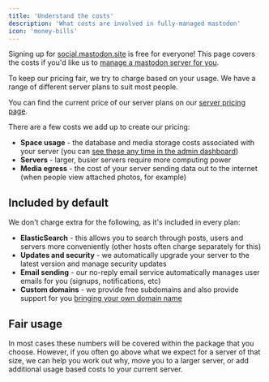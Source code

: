 ```yaml
---
title: 'Understand the costs'
description: 'What costs are involved in fully-managed mastodon'
icon: 'money-bills'
---
```


<Tip>Signing up for [social.mastodon.site](https://social.mastodon.site) is free for everyone! This page covers the costs if you'd like us to [manage a mastodon server for you](/mastodon-servers).</Tip>

To keep our pricing fair, we try to charge based on your usage. We have a range of different server plans to suit most people.

You can find the current price of our server plans on our [server pricing page](/mastodon-servers).

There are a few costs we add up to create our pricing:

* **Space usage** - the database and media storage costs associated with your server (you can [see these any time in the admin dashboard](/admins/understanding-space-usage))
* **Servers** - larger, busier servers require more computing power
* **Media egress** - the cost of your server sending data out to the internet (when people view attached photos, for example)

## Included by default

We don't charge extra for the following, as it's included in every plan:

* **ElasticSearch** - this allows you to search through posts, users and servers more conveniently (other hosts often charge separately for this)
* **Updates and security** - we automatically upgrade your server to the latest version and manage security updates
* **Email sending** - our no-reply email service automatically manages user emails for you (signups, notifications, etc)
* **Custom domains** - we provide free subdomains and also provide support for you [bringing your own domain name](/managed-server/domain-name)

## Fair usage

In most cases these numbers will be covered within the package that you choose. However, if you often go above what we expect for a server of that size, we can help you work out why, move you to a larger server, or add additional usage based costs to your current server.